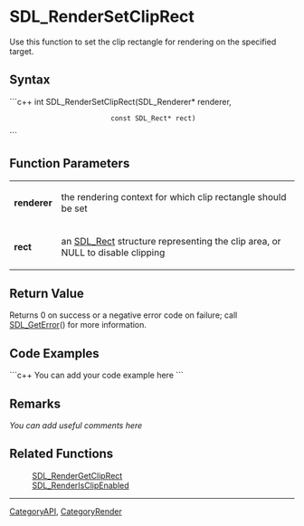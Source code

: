 <!-- pragma section-numbers off -->
<!-- pragma camelcase off -->


<!-- #*^*^*^*^*See http://wiki.libsdl.org/moin.cgi/SGFunctions for details on editing this page*^*^*^*^* -->


= SDL_RenderSetClipRect =
Use this function to set the clip rectangle for rendering on the specified target.



== Syntax ==
```c++
int SDL_RenderSetClipRect(SDL_Renderer*   renderer,
                          const SDL_Rect* rect)
```


== Function Parameters ==
{|
|'''renderer'''
|the rendering context for which clip rectangle should be set
|-
|'''rect'''
|an [[SDL_Rect]] structure representing the clip area, or NULL to disable clipping
|}

== Return Value ==
Returns 0 on success or a negative error code on failure; call [[SDL_GetError]]() for more information.

== Code Examples ==
```c++
You can add your code example here
```


== Remarks ==
''You can add useful comments here''


== Related Functions ==
:[[SDL_RenderGetClipRect]]
:[[SDL_RenderIsClipEnabled]]

----
[[CategoryAPI]], [[CategoryRender]]
